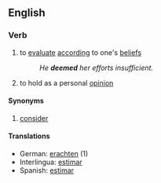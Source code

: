 ==English==

===Verb===
{{en-infl-reg-consonant|deem||}}
# to [[evaluate]] [[according]] to one's [[belief]]s
#:''He '''deemed''' her efforts insufficient.''
# to hold as a personal [[opinion]]

====Synonyms====
# [[consider]]

====Translations====
*German: [[erachten]] (1)
*Interlingua: [[estimar]]
*Spanish: [[estimar]]
